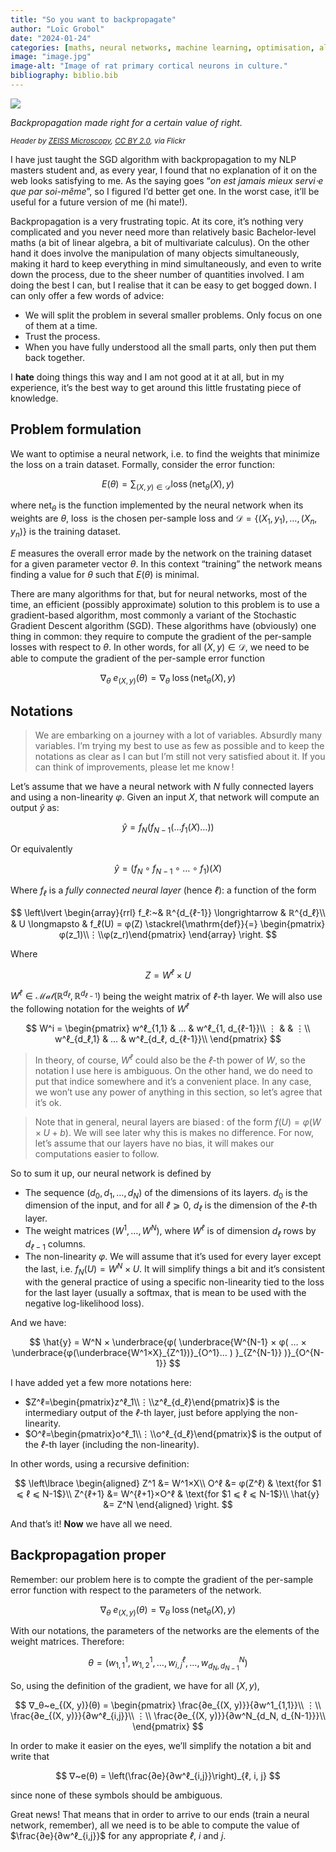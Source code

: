 ```yaml
---
title: "So you want to backpropagate"
author: "Loïc Grobol"
date: "2024-01-24"
categories: [maths, neural networks, machine learning, optimisation, algorithm]
image: "image.jpg"
image-alt: "Image of rat primary cortical neurons in culture."
bibliography: biblio.bib
---
```


![](image.jpg){fig-alt="Image of rat primary cortical neurons in culture"}

*Backpropagation made right for a certain value of right.*

<small>*Header by <a href="https://flickr.com/photos/zeissmicro/30614937102/">ZEISS Microscopy</a>, <a href="https://creativecommons.org/licenses/by/2.0/">CC BY 2.0</a>, via Flickr*</small>

I have just taught the SGD algorithm with backpropagation to my NLP masters student and, as every year, I found that no explanation of it on the web looks satisfying to me. As the saying goes “*on est jamais mieux servi⋅e que par soi-même*”, so I figured I'd better get one. In the worst case, it'll be useful for a future version of me (hi mate!).

Backpropagation is a very frustrating topic. At its core, it's nothing very complicated and you never need more than relatively basic Bachelor-level maths (a bit of linear algebra, a bit of multivariate calculus). On the other hand it does involve the manipulation of many objects simultaneously, making it hard to keep everything in mind simultaneously, and even to write down the process, due to the sheer number of quantities involved. I am doing the best I can, but I realise that it can be easy to get bogged down. I can only offer a few words of advice:

- We will split the problem in several smaller problems. Only focus on one of them at a time.
- Trust the process.
- When you have fully understood all the small parts, only then put them back together.

I **hate** doing things this way and I am not good at it at all, but in my experience, it's the best way to get around this little frustating piece of knowledge.

## Problem formulation

We want to optimise a neural network, i.e. to find the weights that minimize the loss on a train dataset. Formally, consider the error function:

$$
E(θ) = \sum_{(X, y)∈\mathcal{D}}\operatorname{loss}(\operatorname{net}_θ(X), y)
$$

where $\operatorname{net}_θ$ is the function implemented by the neural network when its weights are $θ$, $\operatorname{loss}$ is the chosen per-sample loss and $\mathcal{D}=\{(X_1, y_1), …, (X_n, y_n)\}$ is the training dataset.

$E$ measures the overall error made by the network on the training dataset for a given parameter vector $θ$. In this context “training” the network means finding a value for $θ$ such that $E(θ)$ is minimal.

There are many algorithms for that, but for neural networks, most of the time, an efficient (possibly approximate) solution to this problem is to use a gradient-based algorithm, most commonly a variant of the Stochastic Gradient Descent algorithm (SGD). These algorithms have (obviously) one thing in common: they require to compute the gradient of the per-sample losses with respect to $θ$. In other words, for all $(X, y)∈\mathcal{D}$, we need to be able to compute the gradient of the per-sample error function

$$
∇_θ~e_{(X, y)}(θ) =  ∇_θ~\operatorname{loss}(\operatorname{net}_θ(X), y)
$$

## Notations

> We are embarking on a journey with a lot of variables. Absurdly many variables. I'm trying my
> best to use as few as possible and to keep the notations as clear as I can but I'm still not very
> satisfied about it. If you can think of improvements, please let me know !

Let's assume that we have a neural network with $N$ fully connected layers and using a non-linearity $φ$. Given an input $X$, that network will compute an output $\hat{y}$ as:

$$
\hat{y} = f_N(f_{N-1}(… f_1(X)…))
$$

Or equivalently

$$
\hat{y} = (f_N∘f_{N-1}∘…∘f_1)(X)
$$

Where $f_ℓ$ is a *fully connected neural layer* (hence $ℓ$): a function of the form

$$
\left\lvert
	\begin{array}{rrl}
		f_ℓ:~& ℝ^{d_{ℓ-1}} \longrightarrow & ℝ^{d_ℓ}\\
			 & U \longmapsto & f_ℓ(U) = φ(Z) \stackrel{\mathrm{def}}{=} \begin{pmatrix}φ(z_1)\\⋮\\φ(z_r)\end{pmatrix}
	\end{array}
\right.
$$

Where

$$
Z = W^ℓ×U
$$

$W^ℓ∈\mathcal{Mat}(ℝ^{d_ℓ}, ℝ^{d_{ℓ-1}})$ being the weight matrix of $ℓ$-th layer. We will also use the following notation for the weights of $W^ℓ$

$$
W^i =
  \begin{pmatrix}
	w^ℓ_{1,1} & … & w^ℓ_{1, d_{ℓ-1}}\\
	⋮        &   & ⋮\\
	 w^ℓ_{d_ℓ,1} & … & w^ℓ_{d_ℓ, d_{ℓ-1}}\\
  \end{pmatrix}
$$

> In theory, of course, $W^ℓ$ could also be the $ℓ$-th power of $W$, so the notation I use here is
> ambiguous. On the other hand, we do need to put that indice somewhere and it's a convenient place.
> In any case, we won't use any power of anything in this section, so let's agree that it's ok.

> Note that in general, neural layers are biased : of the form $f(U) = φ(W×U + b)$. We will see
> later why this is makes no difference. For now, let's assume that our layers have no bias, it will
> makes our computations easier to follow.

So to sum it up, our neural network is defined by

- The sequence $(d_0, d_1, …, d_N)$ of the dimensions of its layers. $d_0$ is the dimension of the input, and for all $ℓ⩾0$, $d_ℓ$ is the dimension of the $ℓ$-th layer.
- The weight matrices $(W^1, …, W^N)$, where $W^ℓ$ is of dimension $d_ℓ$ rows by $d_{ℓ-1}$ columns.
- The non-linearity $φ$. We will assume that it's used for every layer except the last, i.e. $f_N(U) = W^N×U$. It will simplify things a bit and it's consistent with the general practice of using a specific non-linearity tied to the loss for the last layer (usually a softmax, that is mean to be used with the negative log-likelihood loss).

And we have:

$$
\hat{y} =
	W^N × \underbrace{φ(
		\underbrace{W^{N-1} ×
			φ(
				…
				× \underbrace{φ(\underbrace{W^1×X}_{Z^1})}_{O^1}…
			)
		}_{Z^{N-1}}
	)}_{O^{N-1}}
$$

I have added yet a few more notations here:

- $Z^ℓ=\begin{pmatrix}z^ℓ_1\\⋮\\z^ℓ_{d_ℓ}\end{pmatrix}$ is the intermediary output of the $ℓ$-th layer, just before applying 
  the non-linearity.
- $O^ℓ=\begin{pmatrix}o^ℓ_1\\⋮\\o^ℓ_{d_ℓ}\end{pmatrix}$ is the output of the $ℓ$-th layer (including the non-linearity).

In other words, using a recursive definition:

$$
\left\lbrace
\begin{aligned}
	Z^1 &= W^1×X\\
	O^ℓ &= φ(Z^ℓ) & \text{for $1 ⩽ ℓ ⩽ N-1$}\\
	Z^{ℓ+1} &= W^{ℓ+1}×O^ℓ & \text{for $1 ⩽ ℓ ⩽ N-1$}\\
	\hat{y} &= Z^N
\end{aligned}
\right.
$$

And that's it! **Now** we have all we need.

## Backpropagation proper

Remember: our problem here is to compte the gradient of the per-sample error function with respect to the parameters of the network.

$$
∇_θ~e_{(X, y)}(θ) =  ∇_θ~\operatorname{loss}(\operatorname{net}_θ(X), y)
$$

With our notations, the parameters of the networks are the elements of the weight matrices. Therefore:

$$
θ = (w^1_{1,1}, w^1_{1, 2}, …, w^ℓ_{i, j}, …, w^N_{d_N, d_{N-1}})
$$

So, using the definition of the gradient, we have for all $(X, y)$,

$$
∇_θ~e_{(X, y)}(θ) =
	\begin{pmatrix}
		\frac{∂e_{(X, y)}}{∂w^1_{1,1}}\\
		⋮\\
		\frac{∂e_{(X, y)}}{∂w^ℓ_{i,j}}\\
		⋮\\
		\frac{∂e_{(X, y)}}{∂w^N_{d_N, d_{N-1}}}\\
	\end{pmatrix}
$$

In order to make it easier on the eyes, we'll simplify the notation a bit and write that

$$
∇~e(θ) = \left(\frac{∂e}{∂w^ℓ_{i,j}}\right)_{ℓ, i, j}
$$

since none of these symbols should be ambiguous.

Great news! That means that in order to arrive to our ends (train a neural network, remember), all we need is to be able to compute the value of $\frac{∂e}{∂w^ℓ_{i,j}}$ for any appropriate $ℓ$, $i$ and $j$.

